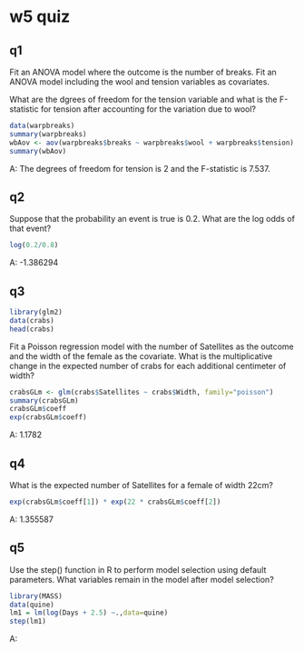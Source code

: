 w5 quiz
========================================================

## q1

Fit an ANOVA model where the outcome is the number of breaks. Fit an ANOVA model including the wool and tension variables as covariates. 

What are the dgrees of freedom for the tension variable and what is the F-statistic for tension after accounting for the variation due to wool?

```r
data(warpbreaks)
summary(warpbreaks)
wbAov <- aov(warpbreaks$breaks ~ warpbreaks$wool + warpbreaks$tension)
summary(wbAov)
```

A: The degrees of freedom for tension is 2 and the F-statistic is 7.537.

## q2

Suppose that the probability an event is true is 0.2. What are the log odds of that event?

```r
log(0.2/0.8)
```

A: -1.386294

## q3

```r
library(glm2)
data(crabs)
head(crabs)
```

Fit a Poisson regression model with the number of Satellites as the outcome and the width of the female as the covariate. What is the multiplicative change in the expected number of crabs for each additional centimeter of width?

```r
crabsGLm <- glm(crabs$Satellites ~ crabs$Width, family="poisson")
summary(crabsGLm)
crabsGLm$coeff
exp(crabsGLm$coeff)
```

A: 1.1782

## q4

What is the expected number of Satellites for a female of width 22cm?

```r
exp(crabsGLm$coeff[1]) * exp(22 * crabsGLm$coeff[2])
```

A: 1.355587

## q5

Use the step() function in R to perform model selection using default parameters. What variables remain in the model after model selection?

```r
library(MASS)
data(quine)
lm1 = lm(log(Days + 2.5) ~.,data=quine)
step(lm1)
```

A: 